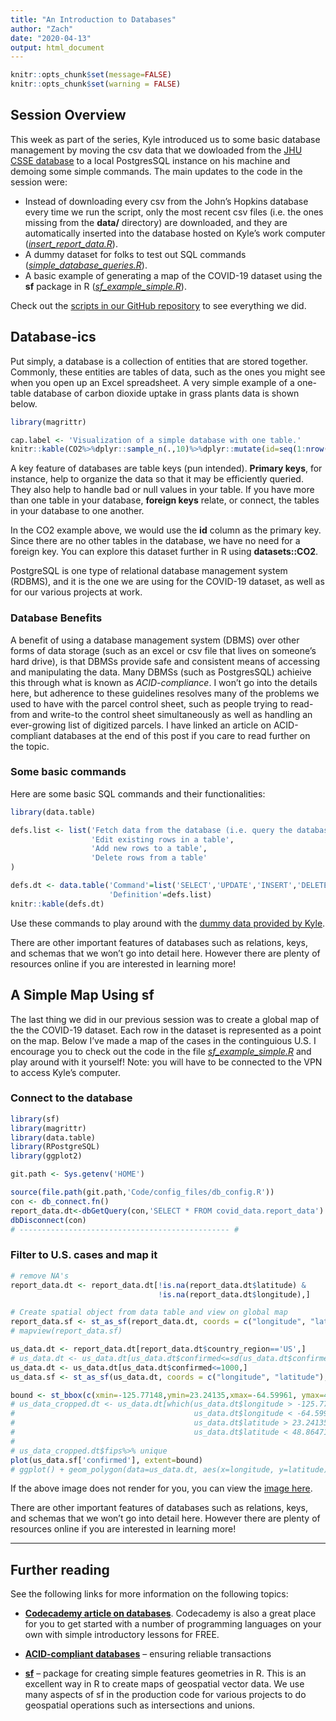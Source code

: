 ```yaml
---
title: "An Introduction to Databases"
author: "Zach"
date: "2020-04-13"
output: html_document
---
```

    
    
```r
knitr::opts_chunk$set(message=FALSE)
knitr::opts_chunk$set(warning = FALSE)
```

## Session Overview
This week as part of the series, Kyle introduced us to some basic database management
by moving the csv data that we dowloaded from the [JHU CSSE database](https://github.com/CSSEGISandData/COVID-19) to a local PostgresSQL instance on his machine and demoing some simple commands.  The main 
updates to the code in the session were:

* Instead of downloading every csv from the John's Hopkins database every time we
run the script, only the most recent csv files (i.e. the ones missing from the **data/** directory) are downloaded, and they are automatically inserted into the database hosted on Kyle's work computer ([*insert_report_data.R*](https://github.com/H4estu/COVID19-Data-Exploration/blob/master/scripts/R/session2/insert_report_data.R)).
* A dummy dataset for folks to test out SQL commands ([*simple_database_queries.R*](https://github.com/H4estu/COVID19-Data-Exploration/blob/master/scripts/R/session2/simple_database_queries.R)).
* A basic example of generating a map of the COVID-19 dataset using the **sf** package in R ([*sf_example_simple.R*](https://github.com/H4estu/COVID19-Data-Exploration/blob/master/scripts/R/session2/sf_example_simple.R)).

Check out the [scripts in our GitHub repository](https://github.com/H4estu/COVID19-Data-Exploration/tree/Rmarkdown/scripts/R/session2)
to see everything we did.  

## Database-ics
Put simply, a database is a collection of entities that are stored together.
Commonly, these entities are tables of data, such as the ones you might see
when you open up an Excel spreadsheet.  A very simple example of a one-table database
of carbon dioxide uptake in grass plants data is shown below.

```r
library(magrittr)

cap.label <- 'Visualization of a simple database with one table.'
knitr::kable(CO2%>%dplyr::sample_n(.,10)%>%dplyr::mutate(id=seq(1:nrow(.))), caption=cap.label)
```

A key feature of databases are table keys (pun intended).  **Primary keys**, for instance, 
help to organize the data so that it may be efficiently queried.  They also help
to handle bad or null values in your table.  If you have more than one table
in your database, **foreign keys** relate, or connect, the tables in your database
to one another.  

In the CO2 example above, we would use the **id** column as the primary key.  Since
there are no other tables in the database, we have no need for a foreign key.  You 
can explore this dataset further in R using **datasets::CO2**.


PostgreSQL is one type of relational database management system (RDBMS), and
it is the one we are using for the COVID-19 dataset, as well as for our various projects at work.  

### Database Benefits 
A benefit of using a database management system (DBMS) over other forms of data storage (such as an excel 
or csv file that lives on someone's hard drive), is that DBMSs provide safe 
and consistent means of accessing and manipulating the data.  Many DBMSs (such as PostgresSQL) achieive 
this through what is known as *ACID-compliance*.  I won't go into the details here,
but adherence to these guidelines resolves many of the problems we used to have with
the parcel control sheet, such as people trying to read-from and write-to the control
sheet simultaneously as well as handling an ever-growing list of digitized parcels.  I have
linked an article on ACID-compliant databases at the end of this post if you care
to read further on the topic.

### Some basic commands
Here are some basic SQL commands and their functionalities:
```r
library(data.table)

defs.list <- list('Fetch data from the database (i.e. query the database)',
                  'Edit existing rows in a table',
                  'Add new rows to a table',
                  'Delete rows from a table'
)

defs.dt <- data.table('Command'=list('SELECT','UPDATE','INSERT','DELETE'),
                      'Definition'=defs.list)
knitr::kable(defs.dt)
```

Use these commands to play around with the [dummy data provided by Kyle](https://github.com/H4estu/COVID19-Data-Exploration/blob/master/scripts/R/session2/simple_database_queries.R).


There are other important features of databases such as relations, keys, and schemas
that we won't go into detail here.  However there are plenty of resources online if you
are interested in learning more!


## A Simple Map Using **sf**
The last thing we did in our previous session was to create a global map of the the
COVID-19 dataset.  Each row in the dataset is represented as a point on the map.
Below I've made a map of the cases in the continguious U.S.  I encourage you to 
check out the code in the file [*sf_example_simple.R*](https://github.com/H4estu/COVID19-Data-Exploration/blob/master/scripts/R/session2/sf_example_simple.R) and play around with it yourself!  Note: you will
have to be connected to the VPN to access Kyle's computer.

### Connect to the database
```r
library(sf)
library(magrittr)
library(data.table)
library(RPostgreSQL)
library(ggplot2)

git.path <- Sys.getenv('HOME')

source(file.path(git.path,'Code/config_files/db_config.R'))
con <- db_connect.fn()
report_data.dt<-dbGetQuery(con,'SELECT * FROM covid_data.report_data') %>% data.table
dbDisconnect(con)  
# ----------------------------------------------- #
```

### Filter to U.S. cases and map it
```r
# remove NA's 
report_data.dt <- report_data.dt[!is.na(report_data.dt$latitude) & 
                                 !is.na(report_data.dt$longitude),]

# Create spatial object from data table and view on global map
report_data.sf <- st_as_sf(report_data.dt, coords = c("longitude", "latitude"), crs=4326)
# mapview(report_data.sf)

us_data.dt <- report_data.dt[report_data.dt$country_region=='US',]
# us_data.dt <- us_data.dt[us_data.dt$confirmed<=sd(us_data.dt$confirmed)]
us_data.dt <- us_data.dt[us_data.dt$confirmed<=1000,]
us_data.sf <- st_as_sf(us_data.dt, coords = c("longitude", "latitude"), crs=4326)

bound <- st_bbox(c(xmin=-125.77148,ymin=23.24135,xmax=-64.59961, ymax=48.86471))
# us_data_cropped.dt <- us_data.dt[which(us_data.dt$longitude > -125.77148 & 
#                                        us_data.dt$longitude < -64.59961 &
#                                        us_data.dt$latitude > 23.24135 &
#                                        us_data.dt$latitude < 48.86471),]
# 
# us_data_cropped.dt$fips%>% unique
plot(us_data.sf['confirmed'], extent=bound)
# ggplot() + geom_polygon(data=us_data.dt, aes(x=longitude, y=latitude))
```

If the above image does not render for you, you can view the [image here](https://github.com/H4estu/COVID19-Data-Exploration/blob/RMarkdown/blog/content/post/session2/US_48_map.PNG).


There are other important features of databases such as relations, keys, and schemas
that we won't go into detail here.  However there are plenty of resources online if you
are interested in learning more!

***


## Further reading
See the following links for more information on the following topics:

* [**Codecademy article on databases**](https://www.codecademy.com/articles/what-is-rdbms-sql).
Codecademy is also a great place for you to get started with a number of programming languages
on your own with simple introductory lessons for FREE.

* [**ACID-compliant databases**](https://database.guide/what-is-acid-in-databases/) -- ensuring
reliable transactions

* [**sf**](https://cran.r-project.org/web/packages/sf/vignettes/sf1.html) -- package for
creating simple features geometries in R.  This is an excellent way in R to create maps
of geospatial vector data.  We use many aspects of sf in the production code for various projects
to do geospatial operations such as intersections and unions.

